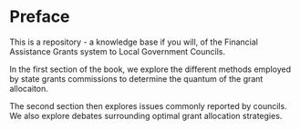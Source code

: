 # Preface {.unnumbered}

This is a repository - a knowledge base if you will, of the Financial Assistance Grants system to Local Government Councils. 

In the first section of the book, we explore the different methods employed by state grants commissions to determine the quantum of the grant allocaiton. 

The second section then explores issues commonly reported by councils. We also explore debates surrounding optimal grant allocation strategies.
